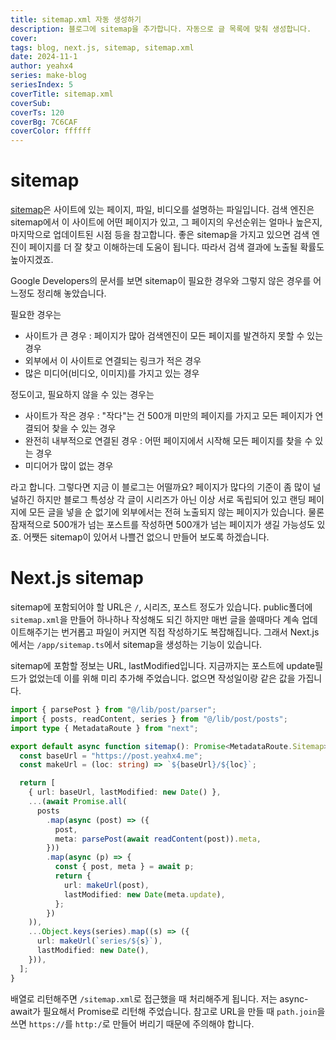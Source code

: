 ```yaml
---
title: sitemap.xml 자동 생성하기
description: 블로그에 sitemap을 추가합니다. 자동으로 글 목록에 맞춰 생성합니다.
cover:
tags: blog, next.js, sitemap, sitemap.xml
date: 2024-11-1
author: yeahx4
series: make-blog
seriesIndex: 5
coverTitle: sitemap.xml
coverSub:
coverTs: 120
coverBg: 7C6CAF
coverColor: ffffff
---
```


# sitemap

[sitemap](https://developers.google.com/search/docs/crawling-indexing/sitemaps/overview)은
사이트에 있는 페이지, 파일, 비디오를 설명하는 파일입니다. 검색 엔진은 sitemap에서 이 사이트에 어떤
페이지가 있고, 그 페이지의 우선순위는 얼마나 높은지, 마지막으로 업데이트된 시점 등을 참고합니다.
좋은 sitemap을 가지고 있으면 검색 엔진이 페이지를 더 잘 찾고 이해하는데 도움이 됩니다. 따라서
검색 결과에 노출될 확률도 높아지겠죠.

Google Developers의 문서를 보면 sitemap이 필요한 경우와 그렇지 않은 경우를 어느정도
정리해 놓았습니다.

필요한 경우는

- 사이트가 큰 경우 : 페이지가 많아 검색엔진이 모든 페이지를 발견하지 못할 수 있는 경우
- 외부에서 이 사이트로 연결되는 링크가 적은 경우
- 많은 미디어(비디오, 이미지)를 가지고 있는 경우

정도이고, 필요하지 않을 수 있는 경우는

- 사이트가 작은 경우 : "작다"는 건 500개 미만의 페이지를 가지고 모든 페이지가 연결되어 찾을 수 있는
  경우
- 완전히 내부적으로 연결된 경우 : 어떤 페이지에서 시작해 모든 페이지를 찾을 수 있는 경우
- 미디어가 많이 없는 경우

라고 합니다. 그렇다면 지금 이 블로그는 어떨까요? 페이지가 많다의 기준이 좀 많이 널널하긴 하지만
블로그 특성상 각 글이 시리즈가 아닌 이상 서로 독립되어 있고 랜딩 페이지에 모든 글을 넣을 순
없기에 외부에서는 전혀 노출되지 않는 페이지가 있습니다. 물론 잠재적으로 500개가 넘는 포스트를 작성하면
500개가 넘는 페이지가 생길 가능성도 있죠. 어쨋든 sitemap이 있어서 나쁠건 없으니 만들어 보도록
하겠습니다.

# Next.js sitemap

sitemap에 포함되어야 할 URL은 `/`, 시리즈, 포스트 정도가 있습니다. public폴더에 `sitemap.xml`을
만들어 하나하나 작성해도 되긴 하지만 매번 글을 쓸때마다 계속 업데이트해주기는 번거롭고 파일이 커지면
직접 작성하기도 복잡해집니다. 그래서 Next.js에서는 `/app/sitemap.ts`에서 sitemap을 생성하는
기능이 있습니다.

sitemap에 포함할 정보는 URL, lastModified입니다. 지금까지는 포스트에 update필드가 없었는데
이를 위해 미리 추가해 주었습니다. 없으면 작성일이랑 같은 값을 가집니다.

```ts
import { parsePost } from "@/lib/post/parser";
import { posts, readContent, series } from "@/lib/post/posts";
import type { MetadataRoute } from "next";

export default async function sitemap(): Promise<MetadataRoute.Sitemap> {
  const baseUrl = "https://post.yeahx4.me";
  const makeUrl = (loc: string) => `${baseUrl}/${loc}`;

  return [
    { url: baseUrl, lastModified: new Date() },
    ...(await Promise.all(
      posts
        .map(async (post) => ({
          post,
          meta: parsePost(await readContent(post)).meta,
        }))
        .map(async (p) => {
          const { post, meta } = await p;
          return {
            url: makeUrl(post),
            lastModified: new Date(meta.update),
          };
        })
    )),
    ...Object.keys(series).map((s) => ({
      url: makeUrl(`series/${s}`),
      lastModified: new Date(),
    })),
  ];
}
```

배열로 리턴해주면 `/sitemap.xml`로 접근했을 때 처리해주게 됩니다. 저는 async-await가 필요해서
Promise로 리턴해 주었습니다.
참고로 URL을 만들 때 `path.join`을 쓰면 `https://`를 `http:/`로 만들어 버리기 때문에
주의해야 합니다.